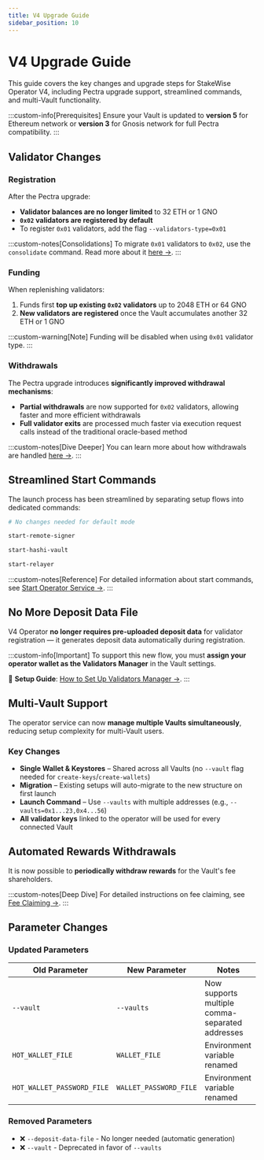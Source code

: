 ```yaml
---
title: V4 Upgrade Guide
sidebar_position: 10
---
```



# V4 Upgrade Guide

This guide covers the key changes and upgrade steps for StakeWise Operator V4, including Pectra upgrade support, streamlined commands, and multi-Vault functionality.

:::custom-info[Prerequisites]
Ensure your Vault is updated to **version 5** for Ethereum network or **version 3** for Gnosis network for full Pectra compatibility.
:::

## Validator Changes
### Registration
After the Pectra upgrade:
- **Validator balances are no longer limited** to 32 ETH or 1 GNO
- **`0x02` validators are registered by default**
- To register `0x01` validators, add the flag `--validators-type=0x01`

:::custom-notes[Consolidations]
To migrate `0x01` validators to `0x02`, use the `consolidate` command. Read more about it [here →](./additional-actions/consolidate-validators).
:::

### Funding
When replenishing validators:
1. Funds first **top up existing `0x02` validators** up to 2048 ETH or 64 GNO
2. **New validators are registered** once the Vault accumulates another 32 ETH or 1 GNO

:::custom-warning[Note]
Funding will be disabled when using `0x01` validator type.
:::

### Withdrawals

The Pectra upgrade introduces **significantly improved withdrawal mechanisms**:

- **Partial withdrawals** are now supported for `0x02` validators, allowing faster and more efficient withdrawals
- **Full validator exits** are processed much faster via execution request calls instead of the traditional oracle-based method

:::custom-notes[Dive Deeper]
You can learn more about how withdrawals are handled [here →](/docs/protocol-concepts/Vaults#withdrawals).
:::

## Streamlined Start Commands

The launch process has been streamlined by separating setup flows into dedicated commands:

<Tabs>
<TabItem value="default" label="Default Mode">

```bash
# No changes needed for default mode
```

</TabItem>
<TabItem value="remote" label="Remote Signer">

```bash
start-remote-signer
```

</TabItem>
<TabItem value="hashi" label="Hashi Vault">

```bash
start-hashi-vault
```

</TabItem>
<TabItem value="relayer" label="Relayer">

```bash
start-relayer
```

</TabItem>
</Tabs>

:::custom-notes[Reference]
For detailed information about start commands, see [Start Operator Service →](./start-operator).
:::

## No More Deposit Data File

V4 Operator **no longer requires pre-uploaded deposit data** for validator registration — it generates deposit data automatically during registration.

:::custom-info[Important]
To support this new flow, you must **assign your operator wallet as the Validators Manager** in the Vault settings.

🔗 **Setup Guide**: [How to Set Up Validators Manager →](./validators-manager).
:::

## Multi-Vault Support

The operator service can now **manage multiple Vaults simultaneously**, reducing setup complexity for multi-Vault users.

### Key Changes
- **Single Wallet & Keystores** – Shared across all Vaults (no `--vault` flag needed for `create-keys`/`create-wallets`)
- **Migration** – Existing setups will auto-migrate to the new structure on first launch
- **Launch Command** – Use `--vaults` with multiple addresses (e.g., `--vaults=0x1...23,0x4...56`)
- **All validator keys** linked to the operator will be used for every connected Vault

## Automated Rewards Withdrawals

It is now possible to **periodically withdraw rewards** for the Vault's fee shareholders.

:::custom-notes[Deep Dive]
For detailed instructions on fee claiming, see [Fee Claiming →](./additional-actions/fee-claiming).
:::

## Parameter Changes

### Updated Parameters
| Old Parameter | New Parameter | Notes |
|---------------|---------------|-------|
| `--vault` | `--vaults` | Now supports multiple comma-separated addresses |
| `HOT_WALLET_FILE` | `WALLET_FILE` | Environment variable renamed |
| `HOT_WALLET_PASSWORD_FILE` | `WALLET_PASSWORD_FILE` | Environment variable renamed |

### Removed Parameters
- ❌ `--deposit-data-file` - No longer needed (automatic generation)
- ❌ `--vault` - Deprecated in favor of `--vaults`
